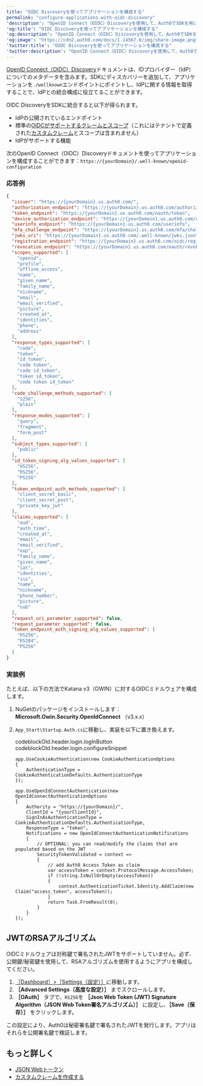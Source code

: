 ```yaml
---
title: "OIDC Discoveryを使ってアプリケーションを構成する"
permalink: "configure-applications-with-oidc-discovery"
'description': "OpenID Connect（OIDC）Discoveryを使用して、Auth0でSDKを用いてアプリケーションを構成する方法について説明します。"
'og:title': "OIDC Discoveryを使ってアプリケーションを構成する"
'og:description': "OpenID Connect（OIDC）Discoveryを使用して、Auth0でSDKを用いてアプリケーションを構成する方法について説明します。"
'og:image': "https://cdn2.auth0.com/docs/1.14567.0/img/share-image.png"
'twitter:title': "OIDC Discoveryを使ってアプリケーションを構成する"
'twitter:description': "OpenID Connect（OIDC）Discoveryを使用して、Auth0でSDKを用いてアプリケーションを構成する方法について説明します。"
---
```


[OpenID Connect（OIDC）Discovery](https://openid.net/specs/openid-connect-discovery-1_0-final.html#RFC5785)ドキュメントは、IDプロバイダー（<Tooltip data-tooltip-id="react-containers-DefinitionTooltip-2" href="/docs/ja-jp/glossary?term=idp" tip="IDプロバイダー（IdP）: デジタルIDを保存および管理するサービス。" cta="用語集の表示">IdP</Tooltip>）についてのメタデータを含みます。SDKにディスカバリーを追加して、アプリケーションを`./wellknown`エンドポイントにポイントし、IdPに関する情報を取得することで、IdPとの統合構成に役立てることができます。

OIDC DiscoveryをSDKに統合すると以下が得られます。

* IdPの公開されているエンドポイント
* 標準の[OIDCがサポートするクレームとスコープ](/docs/ja-jp/get-started/apis/scopes/openid-connect-scopes)（これにはテナントで定義された[カスタムクレーム](/docs/ja-jp/secure/tokens/json-web-tokens/create-custom-claims)とスコープは含まれません）
* IdPがサポートする機能

次の<Tooltip data-tooltip-id="react-containers-DefinitionTooltip-0" href="/docs/ja-jp/glossary?term=openid" tip="OpenID: アプリケーションがログイン情報を収集および保存することなくにユーザーのIDを検証できるようにする認証用のオープン標準。" cta="用語集の表示">OpenID</Tooltip> Connect（OIDC）Discoveryドキュメントを使ってアプリケーションを構成することができます：`https://{yourDomain}/.well-known/openid-configuration`

### 応答例

```json lines
{
  "issuer": "https://{yourDomain}.us.auth0.com/",
  "authorization_endpoint": "https://{yourDomain}.us.auth0.com/authorize",
  "token_endpoint": "https://{yourDomain}.us.auth0.com/oauth/token",
  "device_authorization_endpoint": "https://{yourDomain}.us.auth0.com/oauth/device/code",
  "userinfo_endpoint": "https://{yourDomain}.us.auth0.com/userinfo",
  "mfa_challenge_endpoint": "https://{yourDomain}.us.auth0.com/mfa/challenge",
  "jwks_uri": "https://{yourDomain}.us.auth0.com/.well-known/jwks.json",
  "registration_endpoint": "https://{yourDomain}.us.auth0.com/oidc/register",
  "revocation_endpoint": "https://{yourDomain}.us.auth0.com/oauth/revoke",
  "scopes_supported": [
    "openid",
    "profile",
    "offline_access",
    "name",
    "given_name",
    "family_name",
    "nickname",
    "email",
    "email_verified",
    "picture",
    "created_at",
    "identities",
    "phone",
    "address"
  ],
  "response_types_supported": [
    "code",
    "token",
    "id_token",
    "code token",
    "code id_token",
    "token id_token",
    "code token id_token"
  ],
  "code_challenge_methods_supported": [
    "S256",
    "plain"
  ],
  "response_modes_supported": [
    "query",
    "fragment",
    "form_post"
  ],
  "subject_types_supported": [
    "public"
  ],
  "id_token_signing_alg_values_supported": [
    "HS256",
    "RS256",
    "PS256"
  ],
  "token_endpoint_auth_methods_supported": [
    "client_secret_basic",
    "client_secret_post",
    "private_key_jwt"
  ],
  "claims_supported": [
    "aud",
    "auth_time",
    "created_at",
    "email",
    "email_verified",
    "exp",
    "family_name",
    "given_name",
    "iat",
    "identities",
    "iss",
    "name",
    "nickname",
    "phone_number",
    "picture",
    "sub"
  ],
  "request_uri_parameter_supported": false,
  "request_parameter_supported": false,
  "token_endpoint_auth_signing_alg_values_supported": [
    "RS256",
    "RS384",
    "PS256"
  ]
}
```

### 実装例

たとえば、以下の方法でKatana v3（OWIN）に対するOIDCミドルウェアを構成します。

1. NuGetのパッケージをインストールします：**Microsoft.Owin.Security.OpenIdConnect** （v3.x.x）
2. `App_Start\Startup.Auth.cs`に移動し、実装を以下に置き換えます。

   codeblockOld.header.login.logInButton codeblockOld.header.login.configureSnippet

   ``` lines
   app.UseCookieAuthentication(new CookieAuthenticationOptions
   {
       AuthenticationType = CookieAuthenticationDefaults.AuthenticationType
   });

   app.UseOpenIdConnectAuthentication(new OpenIdConnectAuthenticationOptions
   {
       Authority = "https://{yourDomain}/",
       ClientId = "{yourClientId}",
       SignInAsAuthenticationType = CookieAuthenticationDefaults.AuthenticationType,
       ResponseType = "token",
       Notifications = new OpenIdConnectAuthenticationNotifications
       {
           // OPTIONAL: you can read/modify the claims that are populated based on the JWT
           SecurityTokenValidated = context =>
           {
               // add Auth0 Access Token as claim
               var accessToken = context.ProtocolMessage.AccessToken;
               if (!string.IsNullOrEmpty(accessToken))
               {
                   context.AuthenticationTicket.Identity.AddClaim(new Claim("access_token", accessToken));
               }
               return Task.FromResult(0);
           }
       }
   });
   ```

   

   

## JWTのRSAアルゴリズム

OIDCミドルウェアは対称鍵で署名された<Tooltip data-tooltip-id="react-containers-DefinitionTooltip-3" href="/docs/ja-jp/glossary?term=json-web-token" tip="JSON Web Token（JWT）: 二者間のクレームを安全に表現するために使用される標準IDトークン形式（および多くの場合、アクセストークン形式）。" cta="用語集の表示">JWT</Tooltip>をサポートしていません。必ず、公開鍵/秘密鍵を使用して、RSAアルゴリズムを使用するようにアプリを構成してください。

1. [［Dashboard］>［Settings（設定）］](https://manage.auth0.com/#/applications/%7BYOUR_AUTH0_CLIENT_ID%7D/settings)に移動します。
2. **［Advanced Settings（高度な設定）］** までスクロールします。
3. **［OAuth］** タブで、`RS256`を **［Json Web Token (JWT) Signature Algorithm（JSON Web Token署名アルゴリズム）］** に設定し、**［Save（保存）］** をクリックします。

この設定により、Auth0は秘密署名鍵で署名されたJWTを発行します。アプリはそれらを公開署名鍵で検証します。

## もっと詳しく

* [JSON Webトークン](/docs/ja-jp/secure/tokens/json-web-tokens)
* [カスタムクレームを作成する](/docs/ja-jp/secure/tokens/json-web-tokens/create-custom-claims)